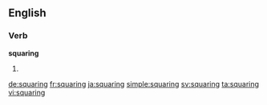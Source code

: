==English==

===Verb===
'''squaring'''

# {{present participle of|square}}

[[de:squaring]]
[[fr:squaring]]
[[ja:squaring]]
[[simple:squaring]]
[[sv:squaring]]
[[ta:squaring]]
[[vi:squaring]]